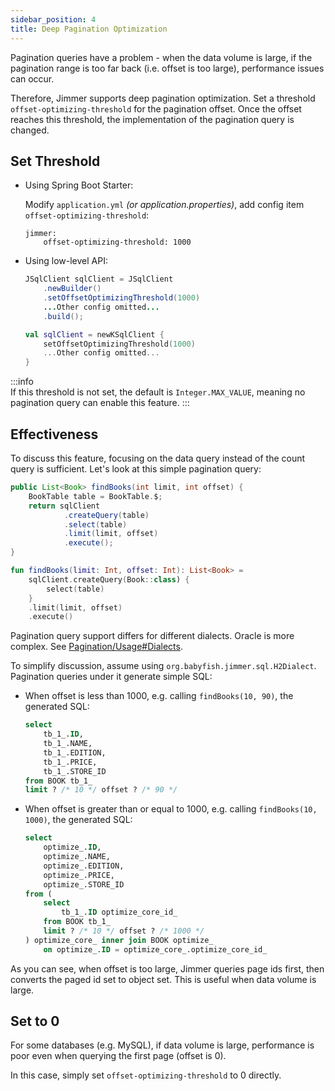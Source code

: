 ```yaml
---
sidebar_position: 4 
title: Deep Pagination Optimization
---
```



Pagination queries have a problem - when the data volume is large, if the pagination range is too far back (i.e. offset is too large), performance issues can occur.

Therefore, Jimmer supports deep pagination optimization. Set a threshold `offset-optimizing-threshold` for the pagination offset. Once the offset reaches this threshold, the implementation of the pagination query is changed.

## Set Threshold

-   Using Spring Boot Starter:  

    Modify `application.yml` *(or application.properties)*, add config item `offset-optimizing-threshold`:

    ```
    jimmer:
        offset-optimizing-threshold: 1000
    ```

-   Using low-level API:

    <Tabs groupId="language">
    <TabItem value="java" label="Java">

    ```java
    JSqlClient sqlClient = JSqlClient
        .newBuilder()
        .setOffsetOptimizingThreshold(1000)  
        ...Other config omitted...
        .build();
    ```

    </TabItem>
    <TabItem value="kotlin" label="Kotlin">

    ```kotlin
    val sqlClient = newKSqlClient {
        setOffsetOptimizingThreshold(1000)
        ...Other config omitted...
    }
    ```

    </TabItem>
    </Tabs>

:::info  
If this threshold is not set, the default is `Integer.MAX_VALUE`, meaning no pagination query can enable this feature. 
:::

## Effectiveness

To discuss this feature, focusing on the data query instead of the count query is sufficient. Let's look at this simple pagination query:

<Tabs groupId="language">
<TabItem value="java" label="Java">

```java
public List<Book> findBooks(int limit, int offset) {
    BookTable table = BookTable.$;
    return sqlClient
            .createQuery(table)
            .select(table)
            .limit(limit, offset) 
            .execute();  
}
```

</TabItem>
<TabItem value="kotlin" label="Kotlin">  

```kotlin 
fun findBooks(limit: Int, offset: Int): List<Book> =
    sqlClient.createQuery(Book::class) {
        select(table)
    }
    .limit(limit, offset)
    .execute()
```

</TabItem>
</Tabs>

Pagination query support differs for different dialects. Oracle is more complex. See [Pagination/Usage#Dialects](./usage#dialects).

To simplify discussion, assume using `org.babyfish.jimmer.sql.H2Dialect`. Pagination queries under it generate simple SQL:

-   When offset is less than 1000, e.g. calling `findBooks(10, 90)`, the generated SQL:

    ```sql
    select
        tb_1_.ID,
        tb_1_.NAME, 
        tb_1_.EDITION,
        tb_1_.PRICE,
        tb_1_.STORE_ID
    from BOOK tb_1_  
    limit ? /* 10 */ offset ? /* 90 */
    ```

-   When offset is greater than or equal to 1000, e.g. calling `findBooks(10, 1000)`, the generated SQL: 

    ```sql
    select
        optimize_.ID,
        optimize_.NAME,
        optimize_.EDITION,
        optimize_.PRICE,
        optimize_.STORE_ID
    from (
        select
            tb_1_.ID optimize_core_id_  
        from BOOK tb_1_
        limit ? /* 10 */ offset ? /* 1000 */ 
    ) optimize_core_ inner join BOOK optimize_
        on optimize_.ID = optimize_core_.optimize_core_id_
    ```
    
As you can see, when offset is too large, Jimmer queries page ids first, then converts the paged id set to object set. This is useful when data volume is large.

## Set to 0

For some databases (e.g. MySQL), if data volume is large, performance is poor even when querying the first page (offset is 0). 

In this case, simply set `offset-optimizing-threshold` to 0 directly.

```